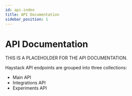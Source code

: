 ```yaml
---
id: api-index
title: API Documentation
sidebar_position: 1
---
```


# API Documentation

THIS IS A PLACEHOLDER FOR THE API DOCUMENTATION.

Haystack API endpoints are grouped into three collections:

- Main API
- Integrations API
- Experiments API
